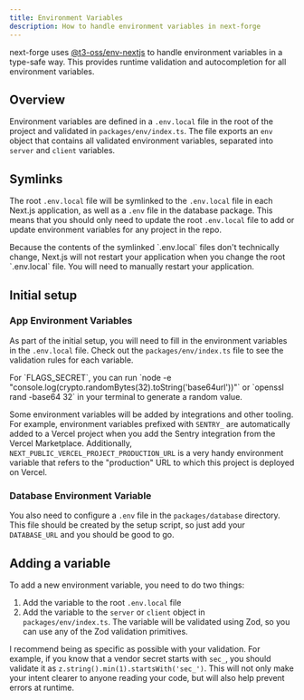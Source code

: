 ```yaml
---
title: Environment Variables
description: How to handle environment variables in next-forge
---
```


next-forge uses [@t3-oss/env-nextjs](https://github.com/t3-oss/t3-env) to handle environment variables in a type-safe way. This provides runtime validation and autocompletion for all environment variables.

## Overview

Environment variables are defined in a `.env.local` file in the root of the project and validated in `packages/env/index.ts`. The file exports an `env` object that contains all validated environment variables, separated into `server` and `client` variables.

## Symlinks

The root `.env.local` file will be symlinked to the `.env.local` file in each Next.js application, as well as a `.env` file in the database package. This means that you should only need to update the root `.env.local` file to add or update environment variables for any project in the repo.

<Warning>
  Because the contents of the symlinked `.env.local` files don't technically change, Next.js will not restart your application when you change the root `.env.local` file. You will need to manually restart your application.
</Warning>

## Initial setup

### App Environment Variables

As part of the initial setup, you will need to fill in the environment variables in the `.env.local` file. Check out the `packages/env/index.ts` file to see the validation rules for each variable.

<Tip>
  For `FLAGS_SECRET`, you can run `node -e "console.log(crypto.randomBytes(32).toString('base64url'))"` or `openssl rand -base64 32` in your terminal to generate a random value.
</Tip>

Some environment variables will be added by integrations and other tooling. For example, environment variables prefixed with `SENTRY_` are automatically added to a Vercel project when you add the Sentry integration from the Vercel Marketplace. Additionally, `NEXT_PUBLIC_VERCEL_PROJECT_PRODUCTION_URL` is a very handy environment variable that refers to the "production" URL to which this project is deployed on Vercel.

### Database Environment Variable

You also need to configure a `.env` file in the `packages/database` directory. This file should be created by the setup script, so just add your `DATABASE_URL` and you should be good to go.

## Adding a variable

To add a new environment variable, you need to do two things:

1. Add the variable to the root `.env.local` file
2. Add the variable to the `server` or `client` object in `packages/env/index.ts`. The variable will be validated using Zod, so you can use any of the Zod validation primitives.

I recommend being as specific as possible with your validation. For example, if you know that a vendor secret starts with `sec_`, you should validate it as `z.string().min(1).startsWith('sec_')`. This will not only make your intent clearer to anyone reading your code, but will also help prevent errors at runtime.
